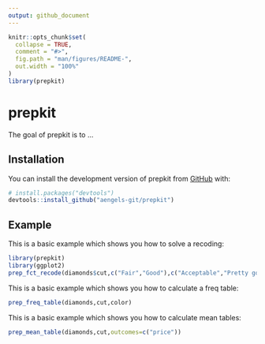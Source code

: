 ```yaml
---
output: github_document
---
```


<!-- README.md is generated from README.Rmd. Please edit that file -->

```r
knitr::opts_chunk$set(
  collapse = TRUE,
  comment = "#>",
  fig.path = "man/figures/README-",
  out.width = "100%"
)
library(prepkit)
```

# prepkit

<!-- badges: start -->
<!-- badges: end -->

The goal of prepkit is to ...

## Installation

You can install the development version of prepkit from [GitHub](https://github.com/) with:

``` r
# install.packages("devtools")
devtools::install_github("aengels-git/prepkit")
```

## Example

This is a basic example which shows you how to solve a recoding:

```r
library(prepkit)
library(ggplot2)
prep_fct_recode(diamonds$cut,c("Fair","Good"),c("Acceptable","Pretty good"))[1:10]
```

This is a basic example which shows you how to calculate a freq table:

```r
prep_freq_table(diamonds,cut,color)
```

This is a basic example which shows you how to calculate mean tables:

```r
prep_mean_table(diamonds,cut,outcomes=c("price"))
```
